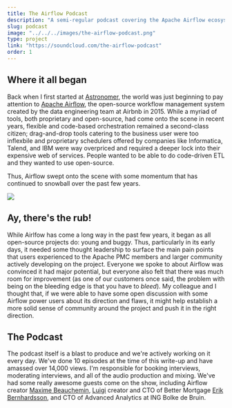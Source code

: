 ```yaml
---
title: The Airflow Podcast
description: "A semi-regular podcast covering the Apache Airflow ecosystem."
slug: podcast
image: "../../../images/the-airflow-podcast.png"
type: project
link: "https://soundcloud.com/the-airflow-podcast"
order: 1
---
```



## Where it all began

Back when I first started at [Astronomer](https://astronomer.io), the world was just beginning to pay attention to [Apache Airflow](https://airflow.apache.org/), the open-source workflow management system created by the data engineering team at Airbnb in 2015. While a myriad of tools, both proprietary and open-source, had come onto the scene in recent years, flexible and code-based orchestration remained a second-class citizen; drag-and-drop tools catering to the business user were too inflexbile and proprietary schedulers offered by companies like Informatica, Talend, and IBM were way overpriced and required a deeper lock into their expensive web of services. People wanted to be able to do code-driven ETL and they wanted to use open-source.

Thus, Airflow swept onto the scene with some momentum that has continued to snowball over the past few years.

<img src={airflowGrowth} className="row" />

## Ay, there's the rub!

While Airlfow has come a long way in the past few years, it began as all open-source projects do: young and buggy. Thus, particularly in its early days, it needed some thought leadership to surface the main pain points that users experienced to the Apache PMC members and larger community actively developing on the project. Everyone we spoke to about Airflow was convinced it had major potential, but everyone also felt that there was much room for improvement (as one of our customers once said, the problem with being on the bleeding edge is that you have to _bleed_). My colleague and I thought that, if we were able to have some open discussion with some Airflow power users about its direction and flaws, it might help establish a more solid sense of community around the project and push it in the right direction.

## The Podcast

The podcast itself is a blast to produce and we're actively working on it every day. We've done 10 episodes at the time of this write-up and have amassed over 14,000 views. I'm responsible for booking interviews, moderating interviews, and all of the audio production and mixing. We've had some really awesome guests come on the show, including Airflow creator [Maxime Beauchemin](https://medium.com/@maximebeauchemin), [Luigi](https://github.com/spotify/luigi) creator and CTO of Better Mortgage [Erik Bernhardsson](erikbern.com), and CTO of Advanced Analytics at ING Bolke de Bruin.
